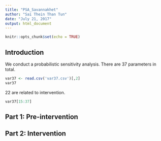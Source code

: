 ---
title: "PSA_Savannakhet"
author: "Sai Thein Than Tun"
date: "July 21, 2017"
output: html_document
---

```{r setup, include=FALSE}
knitr::opts_chunk$set(echo = TRUE)
```

## Introduction

We conduct a probabilistic sensitivity analysis. There are 37 parameters in total. 
```{r}
var37 <- read.csv('var37.csv')[,2]
var37
```
22 are related to intervention.
```{r echo=FALSE}
var37[15:37]
```

## Part 1: Pre-intervention

## Part 2: Intervention
